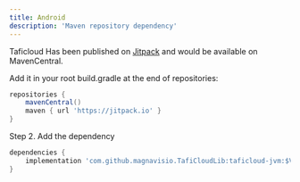 ```yaml
---
title: Android
description: 'Maven repository dependency'
---
```


Taficloud Has been published on [Jitpack](https://jitpack.io/#magnavisio/TafiCloudLib) and would be available on MavenCentral.

Add it in your root build.gradle at the end of repositories:

```groovy
repositories {
    mavenCentral()
    maven { url 'https://jitpack.io' }
}
```
Step 2. Add the dependency
```groovy
dependencies {
    implementation 'com.github.magnavisio.TafiCloudLib:taficloud-jvm:$Version'
}
```
